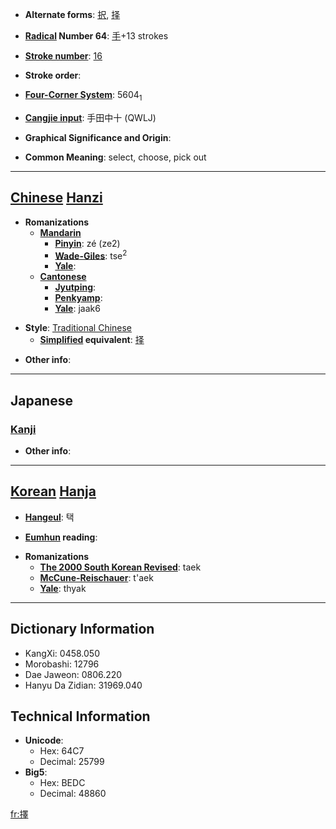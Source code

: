 * '''Alternate forms''': [[択]], [[择]]

* '''[[Wiktionary:Chinese radical index| Radical]] Number 64''': [[Wiktionary:Chinese radical index 手|手]]+13 strokes

* '''[[Wiktionary:Chinese total strokes index|Stroke number]]''': [[Wiktionary:Chinese total strokes index 16|16]]

* '''Stroke order''': 

* '''[[Wiktionary:Chinese four corner index|Four-Corner System]]''': 5604<sub>1</sub>

* '''[[Wiktionary:Chinese Cangjie index|Cangjie input]]''': 手田中十 (QWLJ)

* '''Graphical Significance and Origin''': 

* '''Common Meaning''': select, choose, pick out

----

== [[Chinese]] [[Hanzi]] ==

* '''Romanizations'''
** '''[[Mandarin]]'''
*** '''[[Pinyin]]''': zé (ze2)
*** '''[[Wade-Giles]]''': tse<sup>2</sup>
*** '''[[Yale]]''': 
** '''[[Cantonese]]'''
*** '''[[Jyutping]]''':
*** '''[[Penkyamp]]''': 
*** '''[[Yale]]''': jaak6

* '''Style''': [[Traditional Chinese]] 
** '''[[Simplified Chinese|Simplified]] equivalent''': [[择]]

* '''Other info''': 

----

==Japanese==
===[[Kanji]]===
{{kanji|on readings=[[たく]] (taku), [[えき]] (eki)|kun readings=[[えらぶ]] (erabu), [[やぶれる]] (yabureru)}}

* '''Other info''':  

----

== [[Korean]] [[Hanja]] ==

* '''[[Hangeul]]''': 택

* '''[[Eumhun]] reading''': 

* '''Romanizations'''
** '''[[The 2000 South Korean Revised Romanization|The 2000 South Korean Revised]]''': taek
** '''[[McCune-Reischauer]]''': t'aek
** '''[[Yale]]''': thyak

----

== Dictionary Information ==

* KangXi: 0458.050
* Morobashi: 12796
* Dae Jaweon: 0806.220
* Hanyu Da Zidian: 31969.040

== Technical Information ==

* '''Unicode''':
** Hex: 64C7
** Decimal: 25799
* '''Big5''':
** Hex: BEDC
** Decimal: 48860

[[fr:擇]]